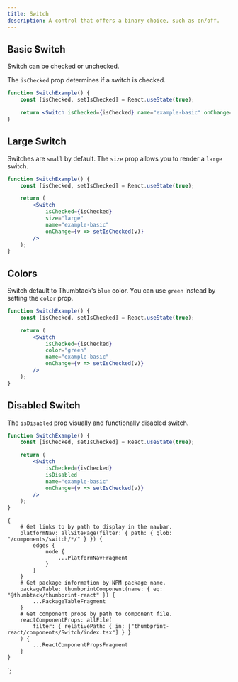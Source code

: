```yaml
---
title: Switch
description: A control that offers a binary choice, such as on/off.
---
```



<ComponentHeader data={props.data} />

## Basic Switch

Switch can be checked or unchecked.

The `isChecked` prop determines if a switch is checked.

```jsx
function SwitchExample() {
    const [isChecked, setIsChecked] = React.useState(true);

    return <Switch isChecked={isChecked} name="example-basic" onChange={v => setIsChecked(v)} />;
}
```

## Large Switch

Switches are `small` by default. The `size` prop allows you to render a `large` switch.

```jsx
function SwitchExample() {
    const [isChecked, setIsChecked] = React.useState(true);

    return (
        <Switch
            isChecked={isChecked}
            size="large"
            name="example-basic"
            onChange={v => setIsChecked(v)}
        />
    );
}
```

## Colors

Switch default to Thumbtack’s `blue` color. You can use `green` instead by setting the `color` prop.

```jsx
function SwitchExample() {
    const [isChecked, setIsChecked] = React.useState(true);

    return (
        <Switch
            isChecked={isChecked}
            color="green"
            name="example-basic"
            onChange={v => setIsChecked(v)}
        />
    );
}
```

## Disabled Switch

The `isDisabled` prop visually and functionally disabled switch.

```jsx
function SwitchExample() {
    const [isChecked, setIsChecked] = React.useState(true);

    return (
        <Switch
            isChecked={isChecked}
            isDisabled
            name="example-basic"
            onChange={v => setIsChecked(v)}
        />
    );
}
```

<ComponentFooter data={props.data} />

    {
        # Get links to by path to display in the navbar.
        platformNav: allSitePage(filter: { path: { glob: "/components/switch/*/" } }) {
            edges {
                node {
                    ...PlatformNavFragment
                }
            }
        }
        # Get package information by NPM package name.
        packageTable: thumbprintComponent(name: { eq: "@thumbtack/thumbprint-react" }) {
            ...PackageTableFragment
        }
        # Get component props by path to component file.
        reactComponentProps: allFile(
            filter: { relativePath: { in: ["thumbprint-react/components/Switch/index.tsx"] } }
        ) {
            ...ReactComponentPropsFragment
        }
    }
`;
